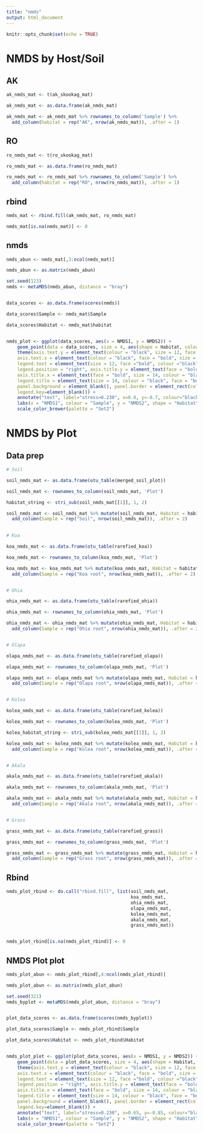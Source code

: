```yaml
---
title: "nmds"
output: html_document
---
```


```r
knitr::opts_chunk$set(echo = TRUE)
```

# NMDS by Host/Soil

## AK 

```r

ak_nmds_mat <- t(ak_skookag_mat)

ak_nmds_mat <- as.data.frame(ak_nmds_mat)

ak_nmds_mat <- ak_nmds_mat %>% rownames_to_column('Sample') %>%
  add_column(habitat = rep("AK", nrow(ak_nmds_mat)), .after = 1)

```


## RO

```r

ro_nmds_mat <- t(ro_skookag_mat)

ro_nmds_mat <- as.data.frame(ro_nmds_mat)

ro_nmds_mat <- ro_nmds_mat %>% rownames_to_column('Sample') %>%
  add_column(habitat = rep("RO", nrow(ro_nmds_mat)), .after = 1)

```

## rbind

```r

nmds_mat <- rbind.fill(ak_nmds_mat, ro_nmds_mat)

nmds_mat[is.na(nmds_mat)] <- 0

```


## nmds

```r

nmds_abun <- nmds_mat[,3:ncol(nmds_mat)]

nmds_abun <- as.matrix(nmds_abun)

set.seed(123)
nmds <- metaMDS(nmds_abun, distance = "bray")


data_scores <- as.data.frame(scores(nmds))

data_scores$Sample <- nmds_mat$Sample

data_scores$Habitat <- nmds_mat$habitat


nmds_plot <- ggplot(data_scores, aes(x = NMDS1, y = NMDS2)) + 
    geom_point(data = data_scores, size = 4, aes(shape = Habitat, colour = Sample))+ 
    theme(axis.text.y = element_text(colour = "black", size = 12, face = "bold"), 
    axis.text.x = element_text(colour = "black", face = "bold", size = 12), 
    legend.text = element_text(size = 12, face ="bold", colour ="black"), 
    legend.position = "right", axis.title.y = element_text(face = "bold", size = 14), 
    axis.title.x = element_text(face = "bold", size = 14, colour = "black"), 
    legend.title = element_text(size = 14, colour = "black", face = "bold"), 
    panel.background = element_blank(), panel.border = element_rect(colour = "black", fill = NA, size = 1.2),
    legend.key=element_blank()) + 
    annotate("text", label="stress=0.230", x=0.8, y=-0.7, colour="black") +
    labs(x = "NMDS1", colour = "Sample", y = "NMDS2", shape = "Habitat")  + 
    scale_color_brewer(palette = "Set2")


```


# NMDS by Plot

## Data prep

```r

# Soil

soil_nmds_mat <- as.data.frame(otu_table(merged_soil_plot))

soil_nmds_mat <- rownames_to_column(soil_nmds_mat, 'Plot')

habitat_string <- stri_sub(soil_nmds_mat[[1]], 1, 2)

soil_nmds_mat <- soil_nmds_mat %>% mutate(soil_nmds_mat, Habitat = habitat_string, .after = 1) %>%
  add_column(Sample = rep("Soil", nrow(soil_nmds_mat)), .after = 2)
           

# Koa 

koa_nmds_mat <- as.data.frame(otu_table(rarefied_koa))

koa_nmds_mat <- rownames_to_column(koa_nmds_mat, 'Plot')

koa_nmds_mat <- koa_nmds_mat %>% mutate(koa_nmds_mat, Habitat = habitat_string, .after = 1) %>%
  add_column(Sample = rep("Koa root", nrow(koa_nmds_mat)), .after = 2)


# Ohia 

ohia_nmds_mat <- as.data.frame(otu_table(rarefied_ohia))

ohia_nmds_mat <- rownames_to_column(ohia_nmds_mat, 'Plot')

ohia_nmds_mat <- ohia_nmds_mat %>% mutate(ohia_nmds_mat, Habitat = habitat_string, .after = 1) %>%
  add_column(Sample = rep("Ohia root", nrow(ohia_nmds_mat)), .after = 2)


# Olapa 

olapa_nmds_mat <- as.data.frame(otu_table(rarefied_olapa))

olapa_nmds_mat <- rownames_to_column(olapa_nmds_mat, 'Plot')

olapa_nmds_mat <- olapa_nmds_mat %>% mutate(olapa_nmds_mat, Habitat = habitat_string, .after = 1) %>%
  add_column(Sample = rep("Olapa root", nrow(olapa_nmds_mat)), .after = 2)


# Kolea

kolea_nmds_mat <- as.data.frame(otu_table(rarefied_kolea))

kolea_nmds_mat <- rownames_to_column(kolea_nmds_mat, 'Plot')

kolea_habitat_string <- stri_sub(kolea_nmds_mat[[1]], 1, 2)

kolea_nmds_mat <- kolea_nmds_mat %>% mutate(kolea_nmds_mat, Habitat = kolea_habitat_string, .after = 1) %>%
  add_column(Sample = rep("Kolea root", nrow(kolea_nmds_mat)), .after = 2)


# Akala 

akala_nmds_mat <- as.data.frame(otu_table(rarefied_akala))

akala_nmds_mat <- rownames_to_column(akala_nmds_mat, 'Plot')

akala_nmds_mat <- akala_nmds_mat %>% mutate(akala_nmds_mat, Habitat = habitat_string, .after = 1) %>%
  add_column(Sample = rep("Akala root", nrow(akala_nmds_mat)), .after = 2)


# Grass 

grass_nmds_mat <- as.data.frame(otu_table(rarefied_grass))

grass_nmds_mat <- rownames_to_column(grass_nmds_mat, 'Plot')

grass_nmds_mat <- grass_nmds_mat %>% mutate(grass_nmds_mat, Habitat = habitat_string, .after = 1) %>%
  add_column(Sample = rep("Grass root", nrow(grass_nmds_mat)), .after = 2)


```


## Rbind

```r

nmds_plot_rbind <- do.call("rbind.fill", list(soil_nmds_mat,
                                              koa_nmds_mat,
                                              ohia_nmds_mat,
                                              olapa_nmds_mat,
                                              kolea_nmds_mat,
                                              akala_nmds_mat,
                                              grass_nmds_mat))


nmds_plot_rbind[is.na(nmds_plot_rbind)] <- 0


```


## NMDS Plot plot

```r

nmds_plot_abun <- nmds_plot_rbind[,4:ncol(nmds_plot_rbind)]

nmds_plot_abun <- as.matrix(nmds_plot_abun)

set.seed(321)
nmds_byplot <- metaMDS(nmds_plot_abun, distance = "bray")


plot_data_scores <- as.data.frame(scores(nmds_byplot))

plot_data_scores$Sample <- nmds_plot_rbind$Sample

plot_data_scores$Habitat <- nmds_plot_rbind$Habitat


nmds_plot_plot <- ggplot(plot_data_scores, aes(x = NMDS1, y = NMDS2)) + 
    geom_point(data = plot_data_scores, size = 4, aes(shape = Habitat, colour = Sample))+ 
    theme(axis.text.y = element_text(colour = "black", size = 12, face = "bold"), 
    axis.text.x = element_text(colour = "black", face = "bold", size = 12), 
    legend.text = element_text(size = 12, face ="bold", colour ="black"), 
    legend.position = "right", axis.title.y = element_text(face = "bold", size = 14), 
    axis.title.x = element_text(face = "bold", size = 14, colour = "black"), 
    legend.title = element_text(size = 14, colour = "black", face = "bold"), 
    panel.background = element_blank(), panel.border = element_rect(colour = "black", fill = NA, size = 1.2),
    legend.key=element_blank()) +
    annotate("text", label="stress=0.230", x=0.65, y=-0.85, colour="black") +
    labs(x = "NMDS1", colour = "Sample", y = "NMDS2", shape = "Habitat")  + 
    scale_color_brewer(palette = "Set2")

```




